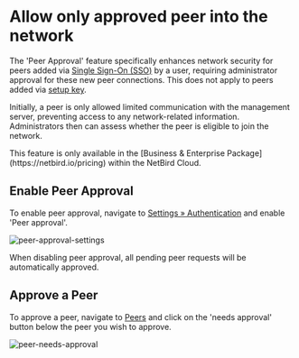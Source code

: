 
# Allow only approved peer into the network
The 'Peer Approval' feature specifically enhances network security for peers added via [Single Sign-On (SSO)](https://docs.netbird.io/how-to/getting-started#running-net-bird-with-sso-login) by a user,
requiring administrator approval for these new peer connections. This does not apply to peers added via [setup key](https://docs.netbird.io/how-to/register-machines-using-setup-keys).

Initially, a peer is only allowed limited communication with the management server, preventing access to any network-related information.
Administrators then can assess whether the peer is eligible to join the network.

<Note>
    This feature is only available in the [Business & Enterprise Package](https://netbird.io/pricing) within the NetBird Cloud.
</Note>

## Enable Peer Approval
To enable peer approval, navigate to [Settings &raquo; Authentication](https://app.netbird.io/settings) and enable 'Peer approval'.

<p>
    <img src="/docs-static/img/how-to-guides/peer-approval-settings.png" alt="peer-approval-settings" className="imagewrapper"/>
</p>

<Note>
    When disabling peer approval, all pending peer requests will be automatically approved.
</Note>

## Approve a Peer
To approve a peer, navigate to [Peers](https://app.netbird.io/peers) and click on the 'needs approval' button below the peer you wish to approve.

<p>
    <img src="/docs-static/img/how-to-guides/peer-needs-approval.png" alt="peer-needs-approval" className="imagewrapper"/>
</p>
